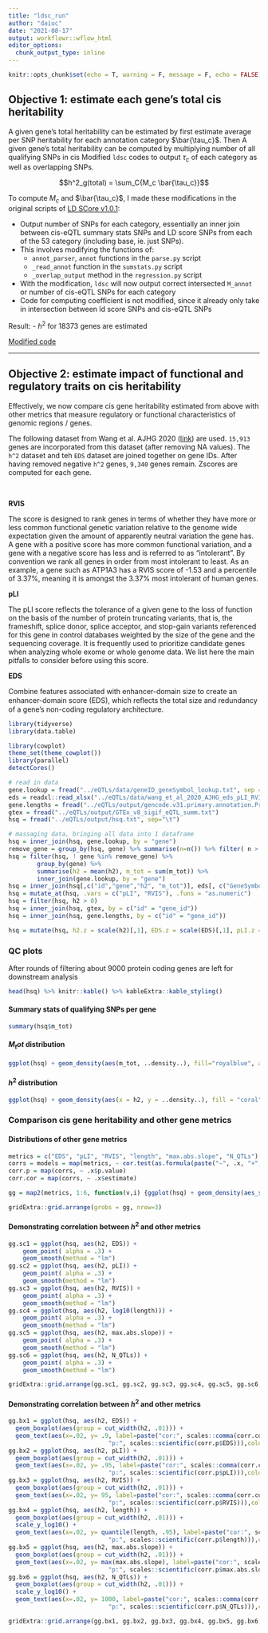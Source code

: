 ```yaml
---
title: "ldsc_run"
author: "daiuc"
date: "2021-08-17"
output: workflowr::wflow_html
editor_options: 
  chunk_output_type: inline
---
```



```r
knitr::opts_chunk$set(echo = T, warning = F, message = F, echo = FALSE)
```


## Objective 1: estimate each gene's total cis heritability

A given gene's total heritability can be estimated by first estimate average per SNP heritability for each annotation category $\bar{\tau_c}$. Then A given gene's total heritability can be computed by multiplying number of all qualifying SNPs in cis
Modified `ldsc` codes to output $\tau_c$ of each category as well as overlapping SNPs. 



$$h^2_g(total) = \sum_C{M_c \bar{\tau_c}}$$

To compute $M_c$ and $\bar{\tau_c}$, I made these modifications in the original scripts of [LD SCore v1.0.1](https://github.com/bulik/ldsc):

- Output number of SNPs for each category, essentially an inner join between cis-eQTL summary stats SNPs and LD score SNPs from each of the 53 category (including base, ie. just SNPs). 
- This involves modifying the functions of:
    - `annot_parser`, `annot` functions in the `parse.py` script
    - `_read_annot` function in the `sumstats.py` script
    - `_overlap_output` method in the `regression.py` script
- With the modification, `ldsc` will now output correct intersected `M_annot` or number of cis-eQTL SNPs for each category
- Code for computing coefficient is not modified, since it already only take in intersection between ld score SNPs and cis-eQTL SNPs

Result:
- $h^2$ for 18373 genes are estimated


[Modified code](modified_code.html)


---


## Objective 2: estimate impact of functional and regulatory traits on cis heritability

Effectively, we now compare cis gene heritability estimated from above with other metrics that measure regulatory or functional characteristics of genomic regions / genes.

The following dataset from Wang et al. AJHG 2020 ([link](https://doi.org/10.1016/j.ajhg.2020.01.012)) are used. `15,913` genes are incorporated from this dataset (after removing NA values). The `h^2` dataset and teh `EDS` dataset are joined together on gene IDs. After having removed negative `h^2` genes, `9,340` genes remain. Zscores are computed for each gene. 

<br>

**RVIS**

The score is designed to rank genes in terms of whether they have more or less common functional genetic variation relative to the genome wide expectation given the amount of apparently neutral variation the gene has. A gene with a positive score has more common functional variation, and a gene with a negative score has less and is referred to as "intolerant". By convention we rank all genes in order from most intolerant to least. As an example, a gene such as ATP1A3 has a RVIS score of -1.53 and a percentile of 3.37%, meaning it is amongst the 3.37% most intolerant of human genes.

**pLI**

The pLI score reflects the tolerance of a given gene to the loss of function on the basis of the number of protein truncating variants, that is, the frameshift, splice donor, splice acceptor, and stop-gain variants referenced for this gene in control databases weighted by the size of the gene and the sequencing coverage. It is frequently used to prioritize candidate genes when analyzing whole exome or whole genome data. We list here the main pitfalls to consider before using this score.

**EDS**

Combine features associated with enhancer-domain size to create an enhancer-domain score (EDS), which reﬂects the total size and redundancy of a gene’s non-coding regulatory architecture.



```r
library(tidyverse)
library(data.table)

library(cowplot)
theme_set(theme_cowplot())
library(parallel)
detectCores()
```


```r
# read in data
gene.lookup = fread("../eQTLs/data/geneID_geneSymbol_lookup.txt", sep = "\t", col.names = c("id","gene"))
eds = readxl::read_xlsx("../eQTLs/data/wang_et_al_2020_AJHG_eds_pLI_RVIS.xlsx")
gene.lengths = fread("../eQTLs/output/gencode.v31.primary.annotation.Protein_coding_gene_length.txt")
gtex = fread("../eQTLs/output/GTEx_v8_sigif_eQTL_summ.txt")
hsq = fread("../eQTLs/output/hsq.txt", sep="\t")
```


```r
# massaging data, bringing all data into 1 dataframe
hsq = inner_join(hsq, gene.lookup, by = "gene")
remove_gene = group_by(hsq, gene) %>% summarise(n=n()) %>% filter( n > 2) %>% pull(gene)
hsq = filter(hsq, ! gene %in% remove_gene) %>% 
        group_by(gene) %>% 
        summarise(h2 = mean(h2), m_tot = sum(m_tot)) %>%
        inner_join(gene.lookup, by = "gene")
hsq = inner_join(hsq[,c("id","gene","h2", "m_tot")], eds[, c("GeneSymbol", "EDS","pLI","RVIS")], by = c("id" = "GeneSymbol"))
hsq = mutate_at(hsq, .vars = c("pLI", "RVIS"), .funs = "as.numeric")
hsq = filter(hsq, h2 > 0)
hsq = inner_join(hsq, gtex, by = c("id" = "gene_id"))
hsq = inner_join(hsq, gene.lengths, by = c("id" = "gene_id"))
```

```r
hsq = mutate(hsq, h2.z = scale(h2)[,1], EDS.z = scale(EDS)[,1], pLI.z = scale(pLI)[,1], RVIS.z = scale(RVIS)[,1])
```




### QC plots

After rounds of filtering about 9000 protein coding genes are left for downstream analysis

```r
head(hsq) %>% knitr::kable() %>% kableExtra::kable_styling()
```

#### Summary stats of qualifying SNPs per gene

```r
summary(hsq$m_tot)
```


#### $M_tot$ distribution

```r
ggplot(hsq) + geom_density(aes(m_tot, ..density..), fill="royalblue", alpha=.5)
```


#### $h^2$ distribution

```r
ggplot(hsq) + geom_density(aes(x = h2, y = ..density..), fill = "coral", alpha = .5)
```

### Comparison cis gene heritability and other gene metrics

#### Distributions of other gene metrics
```r
metrics = c("EDS", "pLI", "RVIS", "length", "max.abs.slope", "N_QTLs") %>% set_names
corrs = models = map(metrics, ~ cor.test(as.formula(paste("~", .x, "+", "h2")), data = hsq), method = "spearman")
corr.p = map(corrs, ~ .x$p.value)
corr.cor = map(corrs, ~ .x$estimate)
```

```r
gg = map2(metrics, 1:6, function(v,i) {ggplot(hsq) + geom_density(aes_string(v, "..density.."), fill = i, alpha = .5)})
```

```r
gridExtra::grid.arrange(grobs = gg, nrow=3)
```




#### Demonstrating correlation between $h^2$ and other metrics

```r
gg.sc1 = ggplot(hsq, aes(h2, EDS)) +
    geom_point( alpha = .3) + 
    geom_smooth(method = "lm")
gg.sc2 = ggplot(hsq, aes(h2, pLI)) +
    geom_point( alpha = .3) + 
    geom_smooth(method = "lm")
gg.sc3 = ggplot(hsq, aes(h2, RVIS)) +
    geom_point( alpha = .3) + 
    geom_smooth(method = "lm")
gg.sc4 = ggplot(hsq, aes(h2, log10(length))) +
    geom_point( alpha = .3) + 
    geom_smooth(method = "lm")
gg.sc5 = ggplot(hsq, aes(h2, max.abs.slope)) +
    geom_point( alpha = .3) + 
    geom_smooth(method = "lm")
gg.sc6 = ggplot(hsq, aes(h2, N_QTLs)) +
    geom_point( alpha = .3) + 
    geom_smooth(method = "lm")
```



```r
gridExtra::grid.arrange(gg.sc1, gg.sc2, gg.sc3, gg.sc4, gg.sc5, gg.sc6, nrow=3)
```


#### Demonstrating correlation between $h^2$ and other metrics

```r

gg.bx1 = ggplot(hsq, aes(h2, EDS)) +
  geom_boxplot(aes(group = cut_width(h2, .01))) +
  geom_text(aes(x=.02, y= .9, label=paste("cor:", scales::comma(corr.cor$EDS, accuracy = .01), 
                            "p:", scales::scientific(corr.p$EDS))),color = 'blue')
gg.bx2 = ggplot(hsq, aes(h2, pLI)) +
  geom_boxplot(aes(group = cut_width(h2, .01))) +
  geom_text(aes(x=.02, y= .95, label=paste("cor:", scales::comma(corr.cor$pLI, accuracy = .01), 
                            "p:", scales::scientific(corr.p$pLI))),color = 'blue')
gg.bx3 = ggplot(hsq, aes(h2, RVIS)) +
  geom_boxplot(aes(group = cut_width(h2, .01))) +
  geom_text(aes(x=.02, y= 95, label=paste("cor:", scales::comma(corr.cor$RVIS, accuracy = .01), 
                            "p:", scales::scientific(corr.p$RVIS))),color = 'blue')
gg.bx4 = ggplot(hsq, aes(h2, length)) +
  geom_boxplot(aes(group = cut_width(h2, .01))) +
  scale_y_log10() +
  geom_text(aes(x=.02, y= quantile(length, .95), label=paste("cor:", scales::comma(corr.cor$length, accuracy = .01), 
                            "p:", scales::scientific(corr.p$length))),color = 'blue')
gg.bx5 = ggplot(hsq, aes(h2, max.abs.slope)) +
  geom_boxplot(aes(group = cut_width(h2, .01))) +
  geom_text(aes(x=.02, y= max(max.abs.slope), label=paste("cor:", scales::comma(corr.cor$max.abs.slope, accuracy = .01), 
                            "p:", scales::scientific(corr.p$max.abs.slope))),color = 'blue')
gg.bx6 = ggplot(hsq, aes(h2, N_QTLs)) +
  geom_boxplot(aes(group = cut_width(h2, .01))) +
  scale_y_log10() +
  geom_text(aes(x=.02, y= 1000, label=paste("cor:", scales::comma(corr.cor$N_QTLs, accuracy = .01), 
                            "p:", scales::scientific(corr.p$N_QTLs))),color = 'blue')
```

```r
gridExtra::grid.arrange(gg.bx1, gg.bx2, gg.bx3, gg.bx4, gg.bx5, gg.bx6, nrow=2)
```



